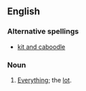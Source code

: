 ==English==

===Alternative spellings===
*[[kit and caboodle]]

===Noun===
{{en-noun|sg=[[the]] [[kit]] [[and]] [[kaboodle]]|-}}

# {{idiom}} [[everything|Everything]]; the [[lot]].